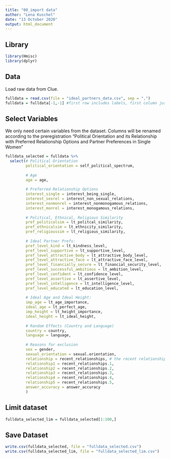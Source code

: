 ```yaml
---
title: "00_import data"
author: "Lena Kuschel"
date: "13 October 2020"
output: html_document
---
```


## Library
```r
library(Hmisc)
library(dplyr)
```


## Data
Load raw data from Clue.
```r
fulldata = read.csv(file = "ideal_partners_data.csv", sep = ",")
fulldata = fulldata[-1,-1] #first row includes labels, first column just numbers the rows
```

## Select Variables
We only need certain variables from the dataset. Columns will be renamed according to the preregistration "Political Orientation and its Relationship with Preferred Relationship Options and Partner Preferences in Single Women"
```r
fulldata_selected = fulldata %>%
  select(# Political Orientation
         political_orientation = self_political_spectrum,
         
         # Age
         age = age,
         
         # Preferred Relationship Options
         interest_single = interest_being_single,
         interest_sexrel = interest_non_sexual_relations,
         interest_nonmonrel = interest_nonmonogamous_relations,
         interest_monrel = interest_monogamous_relations,
         
         # Political, Ethnical, Religious Similarity
         pref_politicalsim = lt_politcal_similarity,
         pref_ethnicalsim = lt_ethnicity_similarity,
         pref_religioussim = lt_religious_similarity,
         
         # Ideal Partner Prefs:
         pref_level_kind = lt_kindness_level,
         pref_level_supportive = lt_supportive_level,
         pref_level_attractive_body = lt_attractive_body_level,
         pref_level_attractive_face = lt_attractive_face_level,
         pref_level_financially_secure = lt_financial_security_level,
         pref_level_successful_ambitious = lt_ambition_level,
         pref_level_confident = lt_confidence_level,
         pref_level_assertive = lt_assertive_level,
         pref_level_intelligence = lt_intelligence_level,
         pref_level_educated = lt_education_level,
         
         # Ideal Age and Ideal Height:
         imp_age = lt_age_importance,
         ideal_age = lt_perfect_age,
         imp_height = lt_height_importance,
         ideal_height = lt_ideal_height,
         
         # Random Effects (Country and Language)
         country = country,
         language = language,
         
         # Reasons for exclusion
         sex = gender,
         sexual_orientation = sexual.orientation,
         relationship = recent_relationships, # the recent relationship variable needs to be wrangled later
         relationship1 = recent_relationships.1,
         relationship2 = recent_relationships.2,
         relationship3 = recent_relationships.3,
         relationship4 = recent_relationships.4,
         relationship5 = recent_relationships.5,
         answer_accuracy = answer_accuracy
         )
```

## Limit dataset
```r
fulldata_selected_lim = fulldata_selected[1:100,]
```


## Save Dataset
```r
write.csv(fulldata_selected, file = "fulldata_selected.csv")
write.csv(fulldata_selected_lim, file = "fulldata_selected_lim.csv")
```

